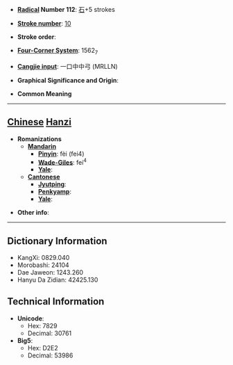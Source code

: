 * '''[[Wiktionary:Chinese radical index| Radical]] Number 112''': [[Wiktionary:Chinese radical index 石|石]]+5 strokes

* '''[[Wiktionary:Chinese total strokes index|Stroke number]]''': [[Wiktionary:Chinese total strokes index 10|10]]

* '''Stroke order''': 

* '''[[Wiktionary:Chinese four corner index|Four-Corner System]]''': 1562<sub>7</sub>

* '''[[Wiktionary:Chinese Cangjie index|Cangjie input]]''': 一口中中弓 (MRLLN)

* '''Graphical Significance and Origin''': 

* '''Common Meaning'''

----

== [[Chinese]] [[Hanzi]] ==

* '''Romanizations'''
** '''[[Mandarin]]'''
*** '''[[Pinyin]]''': fèi (fei4)
*** '''[[Wade-Giles]]''': fei<sup>4</sup>
*** '''[[Yale]]''': 
** '''[[Cantonese]]'''
*** '''[[Jyutping]]''':
*** '''[[Penkyamp]]''': 
*** '''[[Yale]]''': 

* '''Other info''': 

----

== Dictionary Information ==

* KangXi: 0829.040
* Morobashi: 24104
* Dae Jaweon: 1243.260
* Hanyu Da Zidian: 42425.130

== Technical Information ==

* '''Unicode''':
** Hex: 7829
** Decimal: 30761
* '''Big5''':
** Hex: D2E2
** Decimal: 53986